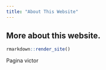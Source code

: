 ---
title: "About This Website"
---

## More about this website.

```{r eval=FALSE, include=FALSE}
rmarkdown::render_site()
```

Pagina victor
